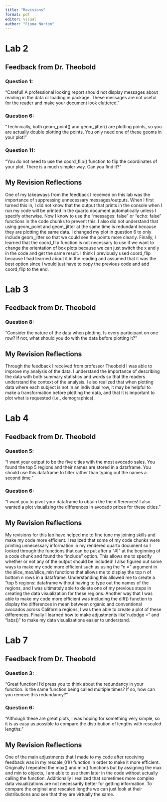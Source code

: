 ```yaml
---
title: "Revisions"
format: pdf
editor: visual
author: "Fiona Norton"
---
```


# Lab 2 

## Feedback from Dr. Theobold 

### Question 1:

"Careful! A professional looking report should not display messages about reading in the data or loading in package. These messages are not useful for the reader and make your document look cluttered."

### Question 6:

"Technically, both geom_point() and geom_jitter() are plotting points, so you are actually double plotting the points. You only need one of these geoms in your plot!"

### Question 11:

"You do not need to use the coord_flip() function to flip the coordinates of your plot. There is a much simpler way. Can you find it?"

## My Revision Reflections 

One of my takeaways from the feedback I received on this lab was the importance of suppressing unnecessary messages/outputs. When I first turned this in, I did not know that the output that prints in the console when I run my code will be printed in the quarto document automatically unless I specify otherwise. Now I know to use the "messages: false" or "echo: false" functions in the code chunks to prevent this. I also did not understand that using geom_point and geom_jitter at the same time is redundant because they are plotting the same data. I changed my plot in question 6 to only include geom_jitter so that we could see the points more clearly. Finally, I learned that the coord_flip function is not necessary to use if we want to change the orientation of box plots because we can just switch the x and y in the code and get the same result. I think I previously used coord_flip because I had learned about it in the reading and assumed that it was the best option since I would just have to copy the previous code and add coord_flip to the end.

# Lab 3

## Feedback from Dr. Theobold 

### Question 8:

"Consider the nature of the data when plotting. Is every participant on one row? If not, what should you do with the data before plotting it?"

## My Revision Reflections

Through the feedback I received from professor Theobold I was able to improve my analysis of the data. I understand the importance of describing the data with both summary statistics and words so that the readers understand the context of the analysis. I also realized that when plotting data where each subject is not in an individual row, it may be helpful to make a transformation before plotting the data, and that it is important to plot what is requested (i.e., demographics).

# Lab 4

## Feedback from Dr. Theobold 

### Question 5:

"I want your output to be the five cities with the most avocado sales. You found the top 5 regions and their names are stored in a dataframe. You should use this dataframe to filter rather than typing out the names a second time."

### Question 6:

"I want you to pivot your dataframe to obtain the the differences! I also wanted a plot visualizing the differences in avocado prices for these cities."

## My Revision Reflections

My revisions for this lab have helped me to fine tune my joining skills and make my code more efficient. I realized that some of my code chunks were printing unnecessary information in my rendered quarto document so I looked through the functions that can be put after a "#|" at the beginning of a code chunk and found the "include" option. This allows me to specify whether or not any of the output should be included! I also figured out some ways to make my code more efficient such as using the "n =" argument in the slice_max/slice_min functions that allows me to display the top n of bottom n rows in a dataframe. Understanding this allowed me to create a "top 5 regions: dataframe without having to type out the names of the regions, and I was ultimately able to delete one of my previous steps in creating the data visualization for these regions. Another way that I was able to make my code more efficient was including the diff() function to display the differences in mean between organic and conventional avocados across California regions, I was then able to create a plot of these differences. Finally I learned how to make adjustments like"n.dodge =" and "labs()" to make my data visualizations easier to understand.

# Lab 7

## Feedback from Dr. Theobold 

### Question 3:

"Great function! I’d press you to think about the redundancy in your function. Is the same function being called multiple times? If so, how can you remove this redundancy?"

### Question 6:

"Although these are great plots, I was hoping for something very simple, so it is as easy as possible to compare the distribution of lengths with rescaled lengths."

## My Revision Reflections

One of the main adjustments that I made to my code after receiving feedback was in my rescale_01() function in order to make it more efficient. Originally I repeated the max() and min() functions but by assigning the max and min to objects, I am able to use them later in the code without actually calling the function. Additionally I realized that sometimes more complex data visualizations are not necessarily better for getting information. To compare the original and rescaled lengths we can just look at their distributions and see that they are virtually the same.

